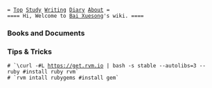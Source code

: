 
 = [[index|Top]] [[Study]] [[Writing]] [[diary/diary|Diary]] [[Bai Xuesong|About]] =
 ==== Hi, Welcome to [[Bai Xuesong]]'s wiki. ====

=== Books and Documents  ===

=== Tips & Tricks ===
 # `\curl -#L https://get.rvm.io | bash -s stable --autolibs=3 --ruby #install ruby rvm`
 # `rvm intall rubygems #install gem`

